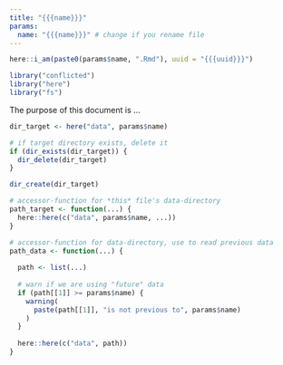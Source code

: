 ```yaml
---
title: "{{{name}}}"
params:
  name: "{{{name}}}" # change if you rename file
---
```


```r
here::i_am(paste0(params$name, ".Rmd"), uuid = "{{{uuid}}}")

library("conflicted")
library("here")
library("fs")
```

The purpose of this document is ...

```r
dir_target <- here("data", params$name)

# if target directory exists, delete it 
if (dir_exists(dir_target)) {
  dir_delete(dir_target)
}

dir_create(dir_target)

# accessor-function for *this* file's data-directory
path_target <- function(...) {
  here::here(c("data", params$name, ...))
}

# accessor-function for data-directory, use to read previous data
path_data <- function(...) {
  
  path <- list(...)
  
  # warn if we are using "future" data
  if (path[[1]] >= params$name) {
    warning(
      paste(path[[1]], "is not previous to", params$name)
    )
  }
    
  here::here(c("data", path))
}
```
